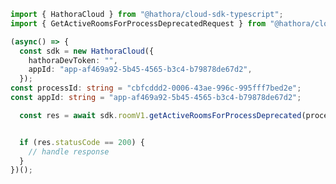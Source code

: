 ```typescript GetActiveRoomsForProcessDeprecated.ts
import { HathoraCloud } from "@hathora/cloud-sdk-typescript";
import { GetActiveRoomsForProcessDeprecatedRequest } from "@hathora/cloud-sdk-typescript/dist/sdk/models/operations";

(async() => {
  const sdk = new HathoraCloud({
    hathoraDevToken: "",
    appId: "app-af469a92-5b45-4565-b3c4-b79878de67d2",
  });
const processId: string = "cbfcddd2-0006-43ae-996c-995fff7bed2e";
const appId: string = "app-af469a92-5b45-4565-b3c4-b79878de67d2";

  const res = await sdk.roomV1.getActiveRoomsForProcessDeprecated(processId, appId);


  if (res.statusCode == 200) {
    // handle response
  }
})();
```
